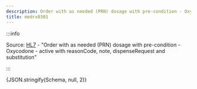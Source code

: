 ```yaml
---
description: Order with as needed (PRN) dosage with pre-condition - Oxycodone - active with reasonCode, note, dispenseRequest and substitution
title: medrx0301
---
```



:::info

Source: [HL7](https://www.hl7.org/fhir/medicationrequest0301.html) - "Order with as needed (PRN) dosage with pre-condition - Oxycodone - active with reasonCode, note, dispenseRequest and substitution"

:::

<Tabs>
  <TabItem value="text" label="Human readable text" default>
    <MultipleDosagesToText dosages={Schema} config={{}} />
  </TabItem>
  <TabItem value="json" label="Dosage">
    <CodeBlock language="json">{JSON.stringify(Schema, null, 2)}</CodeBlock>
  </TabItem>
</Tabs>
